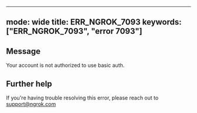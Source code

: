 
---
mode: wide
title: ERR_NGROK_7093
keywords: ["ERR_NGROK_7093", "error 7093"]
---

## Message
Your account is not authorized to use basic auth.




## Further help
If you're having trouble resolving this error, please reach out to [support@ngrok.com](mailto:support@ngrok.com?subject=Help%20with%20ERR_NGROK_7093)

